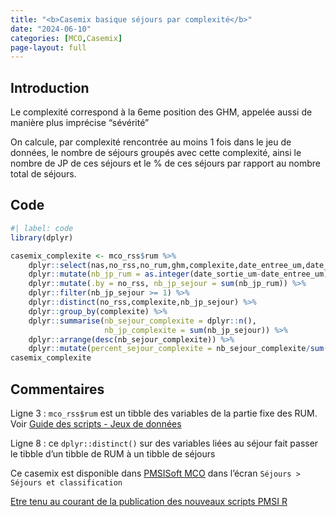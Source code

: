 ```yaml
---
title: "<b>Casemix basique séjours par complexité</b>"
date: "2024-06-10"
categories: [MCO,Casemix]
page-layout: full
---
```


## Introduction  

Le complexité correspond à la 6eme position des GHM, appelée aussi de manière plus imprécise "sévérité"  

On calcule, par complexité rencontrée au moins 1 fois dans le jeu de données, le nombre de séjours groupés avec cette complexité, ainsi le nombre de JP de ces séjours et le % de ces séjours par rapport au nombre total de séjours.  

## Code  

```r
#| label: code
library(dplyr)

casemix_complexite <- mco_rss$rum %>% 
    dplyr::select(nas,no_rss,no_rum,ghm,complexite,date_entree_um,date_sortie_um) %>% 
    dplyr::mutate(nb_jp_rum = as.integer(date_sortie_um-date_entree_um)) %>% 
    dplyr::mutate(.by = no_rss, nb_jp_sejour = sum(nb_jp_rum)) %>% 
    dplyr::filter(nb_jp_sejour >= 1) %>% 
    dplyr::distinct(no_rss,complexite,nb_jp_sejour) %>% 
    dplyr::group_by(complexite) %>% 
    dplyr::summarise(nb_sejour_complexite = dplyr::n(),
                     nb_jp_complexite = sum(nb_jp_sejour)) %>% 
    dplyr::arrange(desc(nb_sejour_complexite)) %>% 
    dplyr::mutate(percent_sejour_complexite = nb_sejour_complexite/sum(nb_sejour_complexite))
casemix_complexite
```

## Commentaires  

Ligne 3 : `mco_rss$rum` est un tibble des variables de la partie fixe des RUM. Voir [Guide des scripts - Jeux de données](https://www.datapmsi.com/guide_post#via-pmsisoft-standard)  

Ligne 8 : ce `dplyr::distinct()` sur des variables liées au séjour fait passer le tibble d'un tibble de RUM à un tibble de séjours  

Ce casemix est disponible dans [PMSISoft MCO](https://www.pmsisoft.com/acces_pmsisoft_mco){target="_blank"} dans l'écran `Séjours > Séjours et classification`  

[Etre tenu au courant de la publication des nouveaux scripts PMSI R](http://www.lespmsi.com/scripts-pmsi-r/){target="_blank"}  
